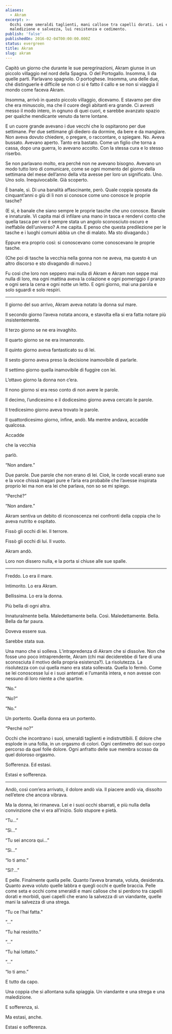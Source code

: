 ```yaml
---
aliases:
  - Akram
excerpt: >-
  Occhi come smeraldi taglienti, mani callose tra capelli dorati. Lei era
  maledizione e salvezza, lui resistenza e cedimento.
publish: 'false'
publishedOn: 2016-02-04T00:00:00.000Z
status: evergreen
title: Akram
slug: akram
---
```

Capitò un giorno che durante le sue peregrinazioni, Akram giunse in un piccolo villaggio nel nord della Spagna. O del Portogallo. Insomma, lì da quelle parti. Parlavano spagnolo. O portoghese. Insomma, una delle due, ché distinguerle è difficile se non ci si è fatto il callo e se non si viaggia il mondo come faceva Akram.

Insomma, arrivò in questo piccolo villaggio, dicevamo. E stavamo per dire che era minuscolo, ma che il cuore degli abitanti era grande. Ci avresti messo il modo intero, in ognuno di quei cuori, e sarebbe avanzato spazio per qualche mendicante venuto da terre lontane.

E un cuore grande avevano i due vecchi che lo ospitarono per due settimane. Per due settimane gli diedero da dormire, da bere e da mangiare. Non aveva dovuto chiedere, o pregare, o raccontare, o spiegare. No. Aveva bussato. Avevano aperto. Tanto era bastato. Come un figlio che torna a cassa, dopo una guerra, lo avevano accolto. Con la stessa cura e lo stesso riserbo.

Se non parlavano molto, era perché non ne avevano bisogno. Avevano un modo tutto loro di comunicare, come se ogni momento del giorno della settimana del mese dell’anno della vita avesse per loro un significato. Uno. Uno solo. Inequivocabile. Già scoperto.

È banale, sì. Di una banalità affascinante, però. Quale coppia sposata da cinquant’anni o giù di lì non si conosce come uno conosce le proprie tasche?

(E sì, è banale che siano sempre le proprie tasche che uno conosce. Banale e innaturale. Vi capita mai di infilare una mano in tasca e rendervi conto che quella tasca per voi è sempre stata un angolo sconosciuto oscuro e ineffabile dell’universo? A me capita. E penso che questa predilezione per le tasche e i luoghi comuni abbia un che di malato. Ma sto divagando.)

Eppure era proprio così: si conoscevano come conoscevano le proprie tasche.

(Che poi di tasche la vecchia nella gonna non ne aveva, ma questo è un altro discorso e sto divagando di nuovo.)

Fu così che loro non seppero mai nulla di Akram e Akram non seppe mai nulla di loro, ma ogni mattina aveva la colazione e ogni pomeriggio il pranzo e ogni sera la cena e ogni notte un letto. E ogni giorno, mai una parola e solo sguardi e solo respiri.

* * *

Il giorno del suo arrivo, Akram aveva notato la donna sul mare.

Il secondo giorno l’aveva notata ancora, e stavolta ella si era fatta notare più insistentemente.

Il terzo giorno se ne era invaghito.

Il quarto giorno se ne era innamorato.

Il quinto giorno aveva fantasticato su di lei.

Il sesto giorno aveva preso la decisione inamovibile di parlarle.

Il settimo giorno quella inamovibile di fuggire con lei.

L’ottavo giorno la donna non c’era.

Il nono giorno si era reso conto di non avere le parole.

Il decimo, l’undicesimo e il dodicesimo giorno aveva cercato le parole.

Il tredicesimo giorno aveva trovato le parole.

Il quattordicesimo giorno, infine, andò. Ma mentre andava, accadde qualcosa.

Accadde

che la vecchia

parlò.

“Non andare.”

Due parole. Due parole che non erano di lei. Cioè, le corde vocali erano sue e la voce chissà magari pure e l’aria era probabile che l’avesse inspirata proprio lei ma non era lei che parlava, non so se mi spiego.

“Perché?”

“Non andare.”

Akram sentiva un debito di riconoscenza nei confronti della coppia che lo aveva nutrito e ospitato.

Fissò gli occhi di lei. Il terrore.

Fissò gli occhi di lui. Il vuoto.

Akram andò.

Loro non dissero nulla, e la porta si chiuse alle sue spalle.

* * *

Freddo. Lo era il mare.

Intimorito. Lo era Akram.

Bellissima. Lo era la donna.

Più bella di ogni altra.

Innaturalmente bella. Maledettamente bella. Così. Maledettamente. Bella. Bella da far paura.

Doveva essere sua.

Sarebbe stata sua.

Una mano che si solleva. L’intrapredenza di Akram che si dissolve. Non che fosse uno poco intraprendente, Akram (chi mai deciderebbe di fare di una sconosciuta il motivo della propria esistenza?). La risolutezza. La risolutezza con cui quella mano era stata sollevata. Quella lo fermò. Come se lei conoscesse lui e i suoi antenati e l’umanità intera, e non avesse con nessuno di loro niente a che spartire.

“No.”

“No?”

“No.”

Un portento. Quella donna era un portento.

“Perché no?”

Occhi che incontrano i suoi, smeraldi taglienti e indistruttibili. E dolore che esplode in una follia, in un orgasmo di colori. Ogni centimetro del suo corpo percorso da quel folle dolore. Ogni anfratto delle sue membra scosso da quel doloroso orgasmo.

Sofferenza. Ed estasi.

Estasi e sofferenza.

* * *

Andò, così com’era arrivato, il dolore andò via. Il piacere andò via, dissolto nell’etere che ancora vibrava.

Ma la donna, lei rimaneva. Lei e i suoi occhi sbarrati, e più nulla della convinzione che vi era all’inizio. Solo stupore e pietà.

“Tu…”

“Sì…”

“Tu sei ancora qui…”

“Sì…”

“Io ti amo.”

“Sì?…”

E pelle. Finalmente quella pelle. Quanto l’aveva bramata, voluta, desiderata. Quanto aveva voluto quelle labbra e quegli occhi e quelle braccia. Pelle come seta e occhi come smeraldi e mani callose che si perdono tra capelli dorati e morbidi, quei capelli che erano la salvezza di un viandante, quelle mani la salvezza di una strega.

“Tu ce l’hai fatta.”

“…”

“Tu hai resistito.”

“…”

“Tu hai lottato.”

“…”

“Io ti amo.”

E tutto da capo.

Una coppia che si allontana sulla spiaggia. Un viandante e una strega e una maledizione.

E sofferenza, sì.

Ma estasi, anche.

Estasi e sofferenza.
